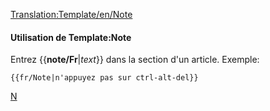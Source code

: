 <noinclude>[[Translation:Template/en/Note]]</noinclude><noinclude></noinclude>{{fr/Fenêtre de message| type  = annonce
| texte  = <strong>Note</strong>
<div style="font-size: 90%">
{{{1|La personne qui a ajouté ce modèle n'a pas fourni de note spécifique; il devrait donc être supprimé ou complété.}}}</div>
}}<noinclude>

====Utilisation de Template:Note====
Entrez <nowiki>{{</nowiki>'''note/Fr'''|''text''<nowiki>}}</nowiki> dans la section d'un article. Exemple:
<pre>{{fr/Note|n'appuyez pas sur ctrl-alt-del}}</pre>

[[Category:fr/Manual/Base Set/Infobox|N]]</noinclude>